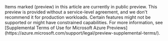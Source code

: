 <Info>
Items marked (preview) in this article are currently in public preview. This preview is provided without a service-level agreement, and we don't recommend it for production workloads. Certain features might not be supported or might have constrained capabilities. For more information, see [Supplemental Terms of Use for Microsoft Azure Previews](https://azure.microsoft.com/support/legal/preview-supplemental-terms/).
</Info>
